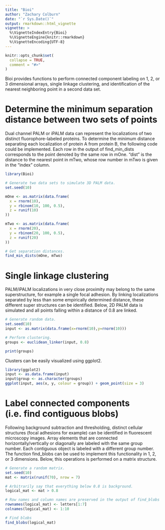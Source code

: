 ---
title: "Bioi"
author: "Zachary Colburn"
date: "`r Sys.Date()`"
output: rmarkdown::html_vignette
vignette: >
  %\VignetteIndexEntry{Bioi}
  %\VignetteEngine{knitr::rmarkdown}
  %\VignetteEncoding{UTF-8}
---

```{r setup, include = FALSE}
knitr::opts_chunk$set(
  collapse = TRUE,
  comment = "#>"
)
```


Bioi provides functions to perform connected component labeling on 1, 2, or 3 dimensional arrays, single linkage clustering, and identification of the nearest neighboring point in a second data set.


# Determine the minimum separation distance between two sets of points
Dual channel PALM or iPALM data can represent the localizations of two distinct fluorophore-labeled proteins. To determine the minimum distance separating each localization of protein A from protein B, the following code could be implemented. Each row in the output of find_min_dists corresponds to the point denoted by the same row in mOne. "dist" is the distance to the nearest point in mTwo, whose row number in mTwo is given in the "index" column.


```{r}
library(Bioi)

# Generate two data sets to simulate 3D PALM data.
set.seed(10)

mOne <- as.matrix(data.frame(
  x = rnorm(10),
  y = rbinom(10, 100, 0.5),
  z = runif(10)
))

mTwo <- as.matrix(data.frame(
  x = rnorm(20),
  y = rbinom(20, 100, 0.5),
  z = runif(20)
))

# Get separation distances.
find_min_dists(mOne, mTwo)
```


# Single linkage clustering
PALM/iPALM localizations in very close proximity may belong to the same superstructure, for example a single focal adhesion. By linking localizations separated by less than some empirically determined distance, these different super structures can be identified. Below, 2D PALM data is simulated and all points falling within a distance of 0.8 are linked.


```{r}
# Generate random data.
set.seed(10)
input <- as.matrix(data.frame(x=rnorm(10),y=rnorm(10)))

# Perform clustering.
groups <- euclidean_linker(input, 0.8)

print(groups)
```


Clusters can be easily visualized using ggplot2.
```{r,eval=FALSE}
library(ggplot2)
input <- as.data.frame(input)
input$group <- as.character(groups)
ggplot(input, aes(x, y, colour = group)) + geom_point(size = 3)
```


# Label connected components (i.e. find contiguous blobs)
Following background subtraction and thresholding, distinct cellular structures (focal adhesions for example) can be identified in fluorescent microscopy images. Array elements that are connected horizontally/vertically or diagonally are labeled with the same group number. Each contiguous object is labeled with a different group number. The function find_blobs can be used to implement this functionality in 1, 2, or 3 dimensions. Below, this operations is performed on a matrix structure.


```{r}
# Generate a random matrix.
set.seed(10)
mat <- matrix(runif(70), nrow = 7)

# Arbitrarily say that everything below 0.8 is background.
logical_mat <- mat > 0.8

# Row names and column names are preserved in the output of find_blobs
rownames(logical_mat) <- letters[1:7]
colnames(logical_mat) <- 1:10

# Find blobs
find_blobs(logical_mat)
```